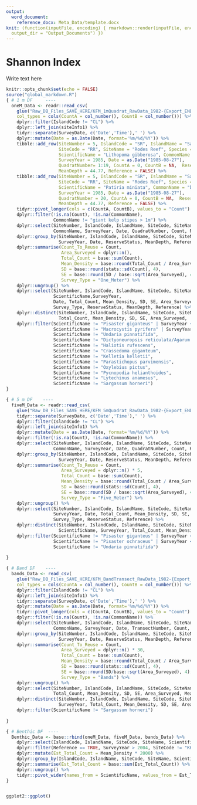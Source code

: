 ```yaml
---
output:
  word_document:
    reference_docx: Meta_Data/template.docx
knit: (function(inputFile, encoding) { rmarkdown::render(inputFile, encoding = encoding,
  output_dir = "Output_Documents") })
---
```

# Shannon Index

Write text here

```r
knitr::opts_chunk$set(echo = FALSE)
source("global_markdown.R")
{ # 1 m DF     ----
  oneM_Data <- readr::read_csv(
    glue("Raw_DB_Files_SAVE_HERE/KFM_1mQuadrat_RawData_1982-{Export_END_Year}.txt"),   
    col_types = cols(CountA = col_number(), CountB = col_number())) %>%
    dplyr::filter(IslandCode != "CL") %>%
    dplyr::left_join(siteInfo1) %>%
    tidyr::separate(SurveyDate, c('Date','Time'),' ') %>%
    dplyr::mutate(Date = as.Date(Date, format='%m/%d/%Y')) %>%
    tibble::add_row(SiteNumber = 5, IslandCode = "SR", IslandName = "Santa Rosa Island", 
                    SiteCode = "RR", SiteName = "Rodes Reef", Species = 9008, 
                    ScientificName = "Lithopoma gibberosa", CommonName = "red turban snail", 
                    SurveyYear = 1985, Date = as.Date("1985-08-27"), 
                    QuadratNumber= 1:19, CountA = 0, CountB = NA,  ReserveStatus = "Outside", 
                    MeanDepth = 44.77, Reference = FALSE) %>% 
    tibble::add_row(SiteNumber = 5, IslandCode = "SR", IslandName = "Santa Rosa Island", 
                    SiteCode = "RR", SiteName = "Rodes Reef", Species = 11001, 
                    ScientificName = "Patiria miniata", CommonName = "bat star", 
                    SurveyYear = 1985, Date = as.Date("1985-08-27"), 
                    QuadratNumber = 20, CountA = 0, CountB = NA,  ReserveStatus = "Outside", 
                    MeanDepth = 44.77, Reference = FALSE) %>% 
    tidyr::pivot_longer(cols = c(CountA, CountB), values_to = "Count") %>% 
    dplyr::filter(!is.na(Count), !is.na(CommonName),
                  CommonName != "giant kelp stipes > 1m") %>% 
    dplyr::select(SiteNumber, IslandCode, IslandName, SiteCode, SiteName, Species, ScientificName,
                  CommonName, SurveyYear, Date, QuadratNumber, Count, ReserveStatus, MeanDepth, Reference) %>% 
    dplyr::group_by(SiteNumber, IslandCode, IslandName, SiteCode, SiteName,  ScientificName,
                    SurveyYear, Date, ReserveStatus, MeanDepth, Reference) %>%
    dplyr::summarise(Count_To_Reuse = Count,
                     Area_Surveyed = dplyr::n(),
                     Total_Count = base::sum(Count),
                     Mean_Density = base::round(Total_Count / Area_Surveyed, 4), 
                     SD = base::round(stats::sd(Count), 4),
                     SE = base::round(SD / base::sqrt(Area_Surveyed), 4),
                     Survey_Type = "One_Meter") %>% 
    dplyr::ungroup() %>%  
    dplyr::select(SiteNumber, IslandCode, IslandName, SiteCode, SiteName, 
                  ScientificName,SurveyYear, 
                  Date, Total_Count, Mean_Density, SD, SE, Area_Surveyed, 
                  Survey_Type, ReserveStatus, MeanDepth, Reference) %>%
    dplyr::distinct(SiteNumber, IslandCode, IslandName, SiteCode, SiteName, ScientificName, SurveyYear, 
                    Total_Count, Mean_Density, SD, SE, Area_Surveyed, .keep_all = TRUE)  %>% 
    dplyr::filter(ScientificName != "Pisaster giganteus" | SurveyYear < 1996,
                  ScientificName != "Macrocystis pyrifera" | SurveyYear < 1996,
                  ScientificName != "Undaria pinnatifida",
                  ScientificName != "Dictyoneuropsis reticulata/Agarum fimbriatum",
                  ScientificName != "Haliotis rufescens",
                  ScientificName != "Crassedoma giganteum",
                  ScientificName != "Kelletia kelletii",
                  ScientificName != "Parastichopus parvimensis",
                  ScientificName != "Oxylebius pictus",
                  ScientificName != "Pycnopodia helianthoides",
                  ScientificName != "Lytechinus anamesus",
                  ScientificName != "Sargassum horneri")
} 

{ # 5 m DF    ----
  fiveM_Data <- readr::read_csv(
    glue("Raw_DB_Files_SAVE_HERE/KFM_5mQuadrat_RawData_1982-{Export_END_Year}.txt")) %>%
    tidyr::separate(SurveyDate, c('Date','Time'),' ') %>%
    dplyr::filter(IslandCode != "CL") %>%
    dplyr::left_join(siteInfo1) %>%
    dplyr::mutate(Date = as.Date(Date, format='%m/%d/%Y')) %>%
    dplyr::filter(!is.na(Count), !is.na(CommonName)) %>% 
    dplyr::select(SiteNumber, IslandCode, IslandName, SiteCode, SiteName, Species, ScientificName,
                  CommonName, SurveyYear, Date, QuadratNumber, Count, ReserveStatus, MeanDepth, Reference) %>% 
    dplyr::group_by(SiteNumber, IslandCode, IslandName, SiteCode, SiteName, ScientificName,
                    SurveyYear, Date, ReserveStatus, MeanDepth, Reference) %>%
    dplyr::summarise(Count_To_Reuse = Count,
                     Area_Surveyed = dplyr::n() * 5,
                     Total_Count = base::sum(Count),
                     Mean_Density = base::round(Total_Count / Area_Surveyed, 4), 
                     SD = base::round(stats::sd(Count), 4),
                     SE = base::round(SD / base::sqrt(Area_Surveyed), 4),
                     Survey_Type = "Five_Meter") %>% 
    dplyr::ungroup() %>%  
    dplyr::select(SiteNumber, IslandCode, IslandName, SiteCode, SiteName, ScientificName, 
                  SurveyYear, Date, Total_Count, Mean_Density, SD, SE, Area_Surveyed, MeanDepth, 
                  Survey_Type, ReserveStatus, Reference) %>%
    dplyr::distinct(SiteNumber, IslandCode, IslandName, SiteCode, SiteName, 
                    ScientificName, SurveyYear, Total_Count, Mean_Density, SD, SE, Area_Surveyed, .keep_all = TRUE)  %>% 
    dplyr::filter(ScientificName != "Pisaster giganteus" | SurveyYear < 2014,
                  ScientificName != "Pisaster ochraceus" | SurveyYear < 2014,
                  ScientificName != "Undaria pinnatifida") 
  
}

{ # Band DF    ----
  bands_Data <- read_csv(
    glue("Raw_DB_Files_SAVE_HERE/KFM_BandTransect_RawData_1982-{Export_END_Year}.txt"),   
    col_types = cols(CountA = col_number(), CountB = col_number())) %>%
    dplyr::filter(IslandCode != "CL") %>%
    dplyr::left_join(siteInfo1) %>%
    tidyr::separate(SurveyDate, c('Date','Time'),' ') %>%
    dplyr::mutate(Date = as.Date(Date, format='%m/%d/%Y')) %>%
    tidyr::pivot_longer(cols = c(CountA, CountB), values_to = "Count") %>% 
    dplyr::filter(!is.na(Count), !is.na(CommonName)) %>% 
    dplyr::select(SiteNumber, IslandCode, IslandName, SiteCode, SiteName, Species, ScientificName,
                  CommonName, SurveyYear, Date, TransectNumber, Count, ReserveStatus, MeanDepth, Reference)  %>% 
    dplyr::group_by(SiteNumber, IslandCode, IslandName, SiteCode, SiteName, ScientificName,
                    SurveyYear, Date, ReserveStatus, MeanDepth, Reference) %>%
    dplyr::summarise(Count_To_Reuse = Count,
                     Area_Surveyed = dplyr::n() * 30,
                     Total_Count = base::sum(Count),
                     Mean_Density = base::round(Total_Count / Area_Surveyed, 4), 
                     SD = base::round(stats::sd(Count), 4),
                     SE = base::round(SD/base::sqrt(Area_Surveyed), 4),
                     Survey_Type = "Bands") %>% 
    dplyr::ungroup() %>% 
    dplyr::select(SiteNumber, IslandCode, IslandName, SiteCode, SiteName, ScientificName, SurveyYear, Date,
                  Total_Count, Mean_Density, SD, SE, Area_Surveyed, MeanDepth, Survey_Type, ReserveStatus, Reference) %>%
    dplyr::distinct(SiteNumber, IslandCode, IslandName, SiteCode, SiteName, ScientificName,
                    SurveyYear, Total_Count, Mean_Density, SD, SE, Area_Surveyed, .keep_all = TRUE) %>% 
    dplyr::filter(ScientificName != "Sargassum horneri")
  
}

{ # Benthic DF  ----
  Benthic_Data <- base::rbind(oneM_Data, fiveM_Data, bands_Data) %>% 
    dplyr::select(IslandCode, IslandName, SiteCode, SiteName, ScientificName, SurveyYear, Mean_Density, ReserveStatus, Reference) %>%
    dplyr::filter(Reference == TRUE, SurveyYear > 2004, SiteCode != "KH") %>%
    dplyr::mutate(Est_Total_Count = Mean_Density * 2000) %>% 
    dplyr::group_by(IslandCode, IslandName, SiteCode, SiteName, ScientificName, SurveyYear, ReserveStatus) %>%
    dplyr::summarise(Est_Total_Count = base::sum(Est_Total_Count)) %>%
    dplyr::ungroup() %>% 
    tidyr::pivot_wider(names_from = ScientificName, values_from = Est_Total_Count, values_fill = 0)
}
```

```r

```

```r
ggplot2::ggplot()
```

